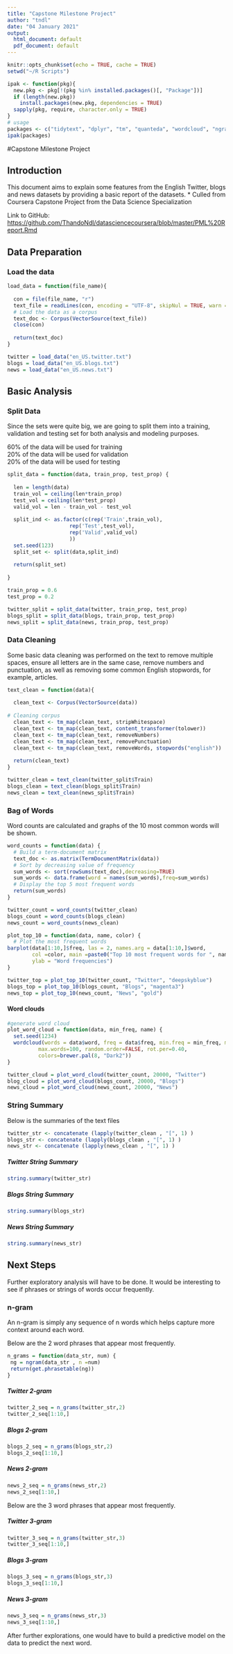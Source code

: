 ---
title: "Capstone Milestone Project"
author: "tndl"
date: "04 January 2021"
output:
  html_document: default
  pdf_document: default
---

```{r setup, include=FALSE}
knitr::opts_chunk$set(echo = TRUE, cache = TRUE)
setwd("~/R Scripts")
```

```{r pckgs, include=FALSE}
ipak <- function(pkg){
  new.pkg <- pkg[!(pkg %in% installed.packages()[, "Package"])]
  if (length(new.pkg))
    install.packages(new.pkg, dependencies = TRUE)
  sapply(pkg, require, character.only = TRUE)
}
# usage
packages <- c("tidytext", "dplyr", "tm", "quanteda", "wordcloud", "ngram", "tidytext")
ipak(packages)
```

#Capstone Milestone Project

## Introduction

This document aims to explain some features from the English Twitter, blogs and news datasets by providing a basic report of the datasets.
* Culled from Coursera Capstone Project from the Data Science Specialization

Link to GitHub: <https://github.com/ThandoNdl/datasciencecoursera/blob/master/PML%20Report.Rmd>

## Data Preparation

### Load the data

```{r echo=TRUE}
load_data = function(file_name){
  
  con = file(file_name, "r")
  text_file = readLines(con, encoding = "UTF-8", skipNul = TRUE, warn = FALSE)
  # Load the data as a corpus
  text_doc <- Corpus(VectorSource(text_file))
  close(con)
  
  return(text_doc)
}

twitter = load_data("en_US.twitter.txt")
blogs = load_data("en_US.blogs.txt")
news = load_data("en_US.news.txt")
```

## Basic Analysis

### Split Data

Since the sets were quite big, we are going to split them into a training, validation and testing set for both analysis and modeling purposes.

60% of the data will be used for training\
20% of the data will be used for validation\
20% of the data will be used for testing\

```{r split_data, include=FALSE}

split_data = function(data, train_prop, test_prop) {
  
  len = length(data)
  train_vol = ceiling(len*train_prop)
  test_vol = ceiling(len*test_prop)
  valid_vol = len - train_vol - test_vol
  
  split_ind <- as.factor(c(rep('Train',train_vol), 
                    rep('Test',test_vol),
                    rep('Valid',valid_vol)
                    ))  
  set.seed(123)
  split_set <- split(data,split_ind)
  
  return(split_set)
  
}

train_prop = 0.6
test_prop = 0.2

twitter_split = split_data(twitter, train_prop, test_prop)
blogs_split = split_data(blogs, train_prop, test_prop)
news_split = split_data(news, train_prop, test_prop)

```

### Data Cleaning

Some basic data cleaning was performed on the text to remove multiple spaces, ensure all letters are in the same case, remove numbers and punctuation, as well as removing some common English stopwords, for example, articles.

```{r data_clean, echo=TRUE, warning=FALSE}

text_clean = function(data){
  
  clean_text <- Corpus(VectorSource(data))
  
# Cleaning corpus
  clean_text <- tm_map(clean_text, stripWhitespace)
  clean_text <- tm_map(clean_text, content_transformer(tolower))
  clean_text <- tm_map(clean_text, removeNumbers)
  clean_text <- tm_map(clean_text, removePunctuation)
  clean_text <- tm_map(clean_text, removeWords, stopwords("english"))
  
  return(clean_text)
}

twitter_clean = text_clean(twitter_split$Train)
blogs_clean = text_clean(blogs_split$Train)
news_clean = text_clean(news_split$Train)

```

### Bag of Words

Word counts are calculated and graphs of the 10 most common words will be shown.

```{r term_doc, include=FALSE}

word_counts = function(data) {
  # Build a term-document matrix
  text_doc <- as.matrix(TermDocumentMatrix(data))
  # Sort by decreasing value of frequency
  sum_words <- sort(rowSums(text_doc),decreasing=TRUE)
  sum_words <- data.frame(word = names(sum_words),freq=sum_words)
  # Display the top 5 most frequent words
  return(sum_words)
}

twitter_count = word_counts(twitter_clean)
blogs_count = word_counts(blogs_clean)
news_count = word_counts(news_clean)

```

```{r plot_top_5, echo=FALSE}

plot_top_10 = function(data, name, color) {
  # Plot the most frequent words
barplot(data[1:10,]$freq, las = 2, names.arg = data[1:10,]$word,
        col =color, main =paste0("Top 10 most frequent words for ", name),
        ylab = "Word frequencies")
}

twitter_top = plot_top_10(twitter_count, "Twitter", "deepskyblue")
blogs_top = plot_top_10(blogs_count, "Blogs", "magenta3")
news_top = plot_top_10(news_count, "News", "gold")


```

#### Word clouds

```{r generate_word_cloud, echo=FALSE}
#generate word cloud
plot_word_cloud = function(data, min_freq, name) {
  set.seed(1234)
  wordcloud(words = data$word, freq = data$freq, min.freq = min_freq, main = paste0("Word Cloud for ", name),
          max.words=100, random.order=FALSE, rot.per=0.40, 
          colors=brewer.pal(8, "Dark2"))
}

twitter_cloud = plot_word_cloud(twitter_count, 20000, "Twitter")
blog_cloud = plot_word_cloud(blogs_count, 20000, "Blogs")
news_cloud = plot_word_cloud(news_count, 20000, "News")
```

### String Summary

Below is the summaries of the text files

```{r string_summary, echo=FALSE}

twitter_str <- concatenate (lapply(twitter_clean , "[", 1) )
blogs_str <- concatenate (lapply(blogs_clean , "[", 1) )
news_str <- concatenate (lapply(news_clean , "[", 1) )
```
##### Twitter String Summary
```{r echo=FALSE}
string.summary(twitter_str)
```
##### Blogs String Summary
```{r echo=FALSE}
string.summary(blogs_str)
```
##### News String Summary
```{r echo=FALSE}
string.summary(news_str)
```

## Next Steps

Further exploratory analysis will have to be done.
It would be interesting to see if phrases or strings of words occur frequently.

### n-gram 

An n-gram is simply any sequence of n words which helps capture more context around each word. 

Below are the 2 word phrases that appear most frequently.

```{r get_n_grams, echo=FALSE}

n_grams = function(data_str, num) {
 ng = ngram(data_str , n =num)
 return(get.phrasetable(ng))
}
```
##### Twitter 2-gram
```{r echo=FALSE}
twitter_2_seq = n_grams(twitter_str,2)
twitter_2_seq[1:10,]
```
##### Blogs 2-gram
```{r echo=FALSE}
blogs_2_seq = n_grams(blogs_str,2)
blogs_2_seq[1:10,]
```
##### News 2-gram
```{r echo=FALSE}
news_2_seq = n_grams(news_str,2)
news_2_seq[1:10,]
```

Below are the 3 word phrases that appear most frequently.

##### Twitter 3-gram
```{r echo=FALSE}
twitter_3_seq = n_grams(twitter_str,3)
twitter_3_seq[1:10,]
```
##### Blogs 3-gram
```{r echo=FALSE}
blogs_3_seq = n_grams(blogs_str,3)
blogs_3_seq[1:10,]
```
##### News 3-gram
```{r echo=FALSE}
news_3_seq = n_grams(news_str,3)
news_3_seq[1:10,]
```

After further explorations, one would have to build a predictive model on the data to predict the next word.